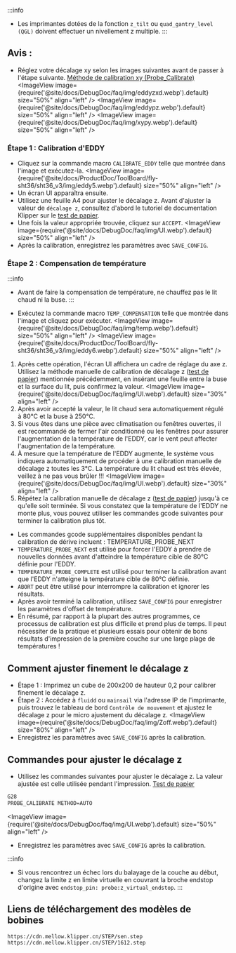 :::info
* Les imprimantes dotées de la fonction `z_tilt` ou `quad_gantry_level (QGL)` doivent effectuer un nivellement z multiple.
:::

## Avis :
* Réglez votre décalage xy selon les images suivantes avant de passer à l'étape suivante. [Méthode de calibration xy (Probe_Calibrate)](https://www.klipper3d.org/Probe_Calibrate)
<ImageView image={require('@site/docs/DebugDoc/faq/img/eddyzxd.webp').default} size="50%" align="left" />
<ImageView image={require('@site/docs/DebugDoc/faq/img/eddypz.webp').default} size="50%" align="left" />
<ImageView image={require('@site/docs/DebugDoc/faq/img/xypy.webp').default} size="50%" align="left" />

### Étape 1 : Calibration d'EDDY
* Cliquez sur la commande macro `CALIBRATE_EDDY` telle que montrée dans l'image et exécutez-la.
<ImageView image={require('@site/docs/ProductDoc/ToolBoard/fly-sht36/sht36_v3/img/eddy5.webp').default} size="50%" align="left" />
* Un écran UI apparaîtra ensuite.
* Utilisez une feuille A4 pour ajuster le décalage z. Avant d'ajuster la valeur de `décalage z`, consultez d'abord le tutoriel de documentation Klipper sur le [test de papier](https://www.klipper3d.org/Bed_Level.html#the-paper-test).
* Une fois la valeur appropriée trouvée, cliquez sur `ACCEPT`.
<ImageView image={require('@site/docs/DebugDoc/faq/img/UI.webp').default} size="50%" align="left" />
* Après la calibration, enregistrez les paramètres avec `SAVE_CONFIG`.

### Étape 2 : Compensation de température
:::info
* Avant de faire la compensation de température, ne chauffez pas le lit chaud ni la buse.
:::

* Exécutez la commande macro `TEMP_COMPENSATION` telle que montrée dans l'image et cliquez pour exécuter.
<ImageView image={require('@site/docs/DebugDoc/faq/img/temp.webp').default} size="50%" align="left" />
<ImageView image={require('@site/docs/ProductDoc/ToolBoard/fly-sht36/sht36_v3/img/eddy6.webp').default} size="50%" align="left" />

1. Après cette opération, l'écran UI affichera un cadre de réglage du axe z. Utilisez la méthode manuelle de calibration de décalage z ([test de papier](https://www.klipper3d.org/Bed_Level.html#the-paper-test)) mentionnée précédemment, en insérant une feuille entre la buse et la surface du lit, puis confirmez la valeur.
<ImageView image={require('@site/docs/DebugDoc/faq/img/UI.webp').default} size="30%" align="left" />
2. Après avoir accepté la valeur, le lit chaud sera automatiquement régulé à 80°C et la buse à 250°C.
3. Si vous êtes dans une pièce avec climatisation ou fenêtres ouvertes, il est recommandé de fermer l'air conditionné ou les fenêtres pour assurer l'augmentation de la température de l'EDDY, car le vent peut affecter l'augmentation de la température.
4. À mesure que la température de l'EDDY augmente, le système vous indiquera automatiquement de procéder à une calibration manuelle de décalage z toutes les 3°C. La température du lit chaud est très élevée, veillez à ne pas vous brûler !!!
<ImageView image={require('@site/docs/DebugDoc/faq/img/UI.webp').default} size="30%" align="left" />
5. Répétez la calibration manuelle de décalage z ([test de papier](https://www.klipper3d.org/Bed_Level.html#the-paper-test)) jusqu'à ce qu'elle soit terminée. Si vous constatez que la température de l'EDDY ne monte plus, vous pouvez utiliser les commandes gcode suivantes pour terminer la calibration plus tôt.

* Les commandes gcode supplémentaires disponibles pendant la calibration de dérive incluent : TEMPERATURE_PROBE_NEXT
* `TEMPERATURE_PROBE_NEXT` est utilisé pour forcer l'EDDY à prendre de nouvelles données avant d'atteindre la température cible de 80°C définie pour l'EDDY.
* `TEMPERATURE_PROBE_COMPLETE` est utilisé pour terminer la calibration avant que l'EDDY n'atteigne la température cible de 80°C définie.
* `ABORT` peut être utilisé pour interrompre la calibration et ignorer les résultats.
* Après avoir terminé la calibration, utilisez `SAVE_CONFIG` pour enregistrer les paramètres d'offset de température.
* En résumé, par rapport à la plupart des autres programmes, ce processus de calibration est plus difficile et prend plus de temps. Il peut nécessiter de la pratique et plusieurs essais pour obtenir de bons résultats d'impression de la première couche sur une large plage de températures !

## Comment ajuster finement le décalage z
* Étape 1 : Imprimez un cube de 200x200 de hauteur 0,2 pour calibrer finement le décalage z.
* Étape 2 : Accédez à `fluidd` ou `mainsail` via l'adresse IP de l'imprimante, puis trouvez le tableau de bord `Contrôle de mouvement` et ajustez le décalage z pour le micro ajustement du décalage z.
<ImageView image={require('@site/docs/DebugDoc/faq/img/Zoff.webp').default} size="80%" align="left" />
* Enregistrez les paramètres avec `SAVE_CONFIG` après la calibration.

## Commandes pour ajuster le décalage z
* Utilisez les commandes suivantes pour ajuster le décalage z. La valeur ajustée est celle utilisée pendant l'impression. [Test de papier](https://www.klipper3d.org/Bed_Level.html#the-paper-test)
```bash
G28
PROBE_CALIBRATE METHOD=AUTO  
```
<ImageView image={require('@site/docs/DebugDoc/faq/img/UI.webp').default} size="50%" align="left" />
* Enregistrez les paramètres avec `SAVE_CONFIG` après la calibration.

:::info
* Si vous rencontrez un échec lors du balayage de la couche au début, changez la limite z en limite virtuelle en couvrant la broche endstop d'origine avec `endstop_pin: probe:z_virtual_endstop`.
:::

## Liens de téléchargement des modèles de bobines

```bash
https://cdn.mellow.klipper.cn/STEP/sen.step
https://cdn.mellow.klipper.cn/STEP/1612.step
```